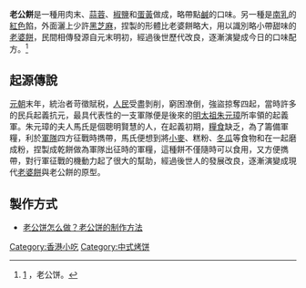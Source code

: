 '''老公餅'''是一種用肉末、[[蒜蓉|蒜蓉]]、[[椒鹽|椒鹽]]和[[蛋黃|蛋黃]]做成，略帶點[[鹹味|鹹]]的口味。另一種是[[南乳|南乳]]的[[紅色|紅色]]餡，外面灑上少許[[黑芝麻|黑芝麻]]，捏製的形體比老婆餅略大，用以識別略小帶甜味的[[老婆餅|老婆餅]]，民間相傳發源自元末明初，經過後世歷代改良，逐漸演變成今日的口味配方。<ref>[http://www.xiachufang.com/recipe/165764/] {{Wayback|url=http://www.xiachufang.com/recipe/165764/ |date=20170411140307 }}，老公饼。</ref>

==起源傳說==
[[元朝|元朝]]末年，統治者苛徵賦税，[[人民|人民]]受盡剝削，窮困潦倒，強盜掠奪四起，當時許多的民兵起義抗元，最具代表性的一支軍隊便是後來的[[明太祖|明太祖]][[朱元璋|朱元璋]]所率領的起義軍。朱元璋的夫人馬氏是個聰明賢慧的人，在起義初期，[[糧食|糧食]]缺乏，為了籌備軍糧，利於[[軍隊|軍隊]]四方征戰時擕帶，馬氏便想到將[[小麥|小麥]]、糕粉、[[冬瓜|冬瓜]]等食物和在一起磨成粉，捏製成乾餅做為軍隊出征時的軍糧，這種餅不僅隨時可以食用，又方便擕帶，對行軍征戰的機動力起了很大的幫助，經過後世人的發展改良，逐漸演變成現代[[老婆餅|老婆餅]]與老公餅的原型。

==製作方式==
*[http://www.tech-food.com/kndata/detail/k0098336.htm 老公饼怎么做？老公饼的制作方法] {{Wayback|url=http://www.tech-food.com/kndata/detail/k0098336.htm |date=20161220103657 }}

[[Category:香港小吃|Category:香港小吃]]
[[Category:中式烤饼|Category:中式烤饼]]